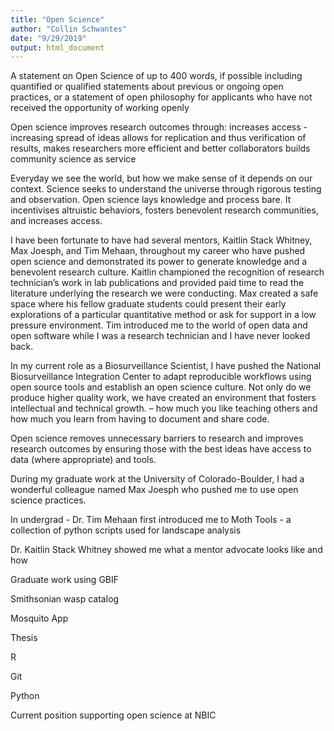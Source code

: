 ```yaml
---
title: "Open Science"
author: "Collin Schwantes"
date: "9/29/2019"
output: html_document
---
```


A statement on Open Science of up to 400 words, if possible including quantified or qualified statements about previous or ongoing open practices, or a statement of open philosophy for applicants who have not received the opportunity of working openly

Open science 
improves research outcomes through:
increases access - increasing spread of ideas
allows for replication and thus verification of results, 
makes researchers more efficient and better collaborators
builds community
science as service


Everyday we see the world, but how we make sense of it depends on our context. Science seeks to understand the universe through rigorous testing and observation. Open science lays knowledge and process bare. It incentivises altruistic behaviors, fosters benevolent research communities, and increases access.     


I have been fortunate to have had several mentors, Kaitlin Stack Whitney, Max Joesph, and Tim Mehaan, throughout my career who have pushed open science and demonstrated its power to generate knowledge and a benevolent research culture. Kaitlin championed the recognition of research technician's work in lab publications and provided paid time to read the literature underlying the research we were conducting. Max created a safe space where his fellow graduate students could present their early explorations of a particular quantitative method or ask for support in a low pressure environment. Tim introduced me to the world of open data and open software while I was a research technician and I have never looked back.       

In my current role as a Biosurveillance Scientist, I have pushed the National Biosurveillance Integration Center to adapt reproducible workflows using open source tools and establish an open science culture. Not only do we produce higher quality work, we have created an environment that fosters intellectual and technical growth. 
-- how much you like teaching others and how much you learn from having to document and share code.      

Open science removes unnecessary barriers to research and improves research outcomes by ensuring those with the best ideas have access to data (where appropriate) and tools. 



During my graduate work at the University of Colorado-Boulder, I had a wonderful colleague named Max Joesph who pushed me to use open science practices. 

In undergrad - Dr. Tim Mehaan first introduced me to Moth Tools - a collection of python scripts used for landscape analysis 

Dr. Kaitlin Stack Whitney showed me what a mentor advocate looks like and how 

Graduate work using GBIF 

Smithsonian wasp catalog

Mosquito App

Thesis

R

Git

Python

Current position supporting open science at NBIC






